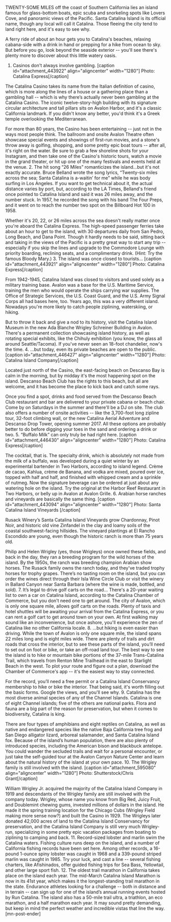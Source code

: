 TWENTY-SOME MILES off the coast of Southern California lies an island famous for glass-bottom boats, epic scuba and snorkeling spots like Lovers Cove, and panoramic views of the Pacific. Santa Catalina Island is its official name, though any local will call it Catalina. Those fleeing the city tend to land right here, and it's easy to see why.

A ferry ride of about an hour gets you to Catalina's beaches, relaxing cabana-side with a drink in hand or prepping for a hike from ocean to sky. But before you go, look beyond the seaside exterior -- you'll see there's plenty more to discover about this little watery oasis.
1. Casinos don't always involve gambling.
[caption id="attachment_443922" align="aligncenter" width="1280"] Photo: Catalina Express[/caption]

The Catalina Casino takes its name from the Italian definition of casino, which is more along the lines of a house or a gathering place than a gambling hall -- which is why there’s actually never been gambling at the Catalina Casino. The iconic twelve-story-high building with its signature circular architecture and tall pillars sits on Avalon Harbor, and it's a classic California landmark. If you didn't know any better, you'd think it's a Greek temple overlooking the Mediterranean.

For more than 80 years, the Casino has been entertaining -- just not in the ways most people think. The ballroom and onsite Avalon Theatre often showcase special events and showings of first-run movies, and a stone's throw away is golfing, shopping, and some pretty epic boat tours -- after all, it's right on the water. Be sure to grab a few shoreline shots for your Instagram, and then take one of the Casino's historic tours, watch a movie in the grand theater, or hit up one of the many festivals and events held at the venue.
2. The hit song “26 Miles” romanticizes the island...but it's not exactly accurate.
Bruce Belland wrote the song lyrics, “Twenty-six miles across the sea; Santa Catalina is a-waitin’ for me” while he was body surfing in Los Angeles. If you want to get technical about it, the actual distance varies by port, but, according to the LA Times, Belland's friend once pointed to Catalina Island and said it was 26 miles away, and the number stuck. In 1957, he recorded the song with his band The Four Preps, and it went on to reach the number two spot on the Billboard Hot 100 in 1958.

Whether it's 20, 22, or 26 miles across the sea doesn't really matter once you're aboard the Catalina Express. The high-speed passenger ferries take about an hour to get to the island, with 30 departures daily from San Pedro, Long Beach, and Dana Point. Though it hardly needs to be said, sitting back and taking in the views of the Pacific is a pretty great way to start any trip -- especially if you skip the lines and upgrade to the Commodore Lounge with priority boarding, reclining seats, and a complimentary drink. (Hint: Try the famous Bloody Mary.)
3. The island was once closed to tourists...
[caption id="attachment_443921" align="aligncenter" width="1280"] Photo: Catalina Express[/caption]

From 1942-1945, Catalina Island was closed to visitors and used solely as a military training base. Avalon was a base for the U.S. Maritime Service, training the men who would operate the ships carrying war supplies. The Office of Strategic Services, the U.S. Coast Guard, and the U.S. Army Signal Corps all had bases here, too. Years ago, this was a very different island. Nowadays you're more likely to catch people ziplining, waterskiing, or hiking.

But to throw it back and give a nod to its history, visit the Catalina Island Museum in the new Ada Blanche Wrigley Schreiner Building in Avalon. There's a permanent collection showcasing island history, as well as rotating special exhibits, like the Chihuly exhibition (you know, the glass all around Seattle/Tacoma). If you've never seen an 18-foot chandelier, now's the time.
4. ...but today, even its private beaches are open to the public.
[caption id="attachment_446427" align="aligncenter" width="1280"] Photo: Catalina Island Company[/caption]

Located just north of the Casino, the east-facing beach on Descanso Bay is calm in the morning, but by midday it's the most happening spot on the island. Descanso Beach Club has the rights to this beach, but all are welcome, and it has become the place to kick back and catch some rays.

Once you find a spot, drinks and food served from the Descanso Beach Club restaurant and bar are delivered to your private cabana or beach chair. Come by on Saturdays in the summer and there'll be a DJ on site. The club also offers a number of onsite activities -- like the 3,700-foot long zipline tour, 32-foot climbing wall, or the new Catalina Aerial Adventure and Descanso Drop Tower, opening summer 2017. All these options are probably better to do before digging your toes in the sand and ordering a drink or two.
5. “Buffalo Milk” can only truly be had right here.
[caption id="attachment_446430" align="aligncenter" width="1280"] Photo: Catalina Express[/caption]

The cocktail, that is. The specialty drink, which is absolutely not made from the milk of a buffalo, was developed during a quiet winter by an experimental bartender in Two Harbors, according to island legend. Crème de cacao, Kahlua, crème de Banana, and vodka are mixed, poured over ice, topped with half and half, and finished with whipped cream and a sprinkle of nutmeg. Now the signature beverage can be ordered at just about any watering hole on the island. Try the original at the Harbor Reef Restaurant in Two Harbors, or belly up in Avalon at Avalon Grille.
6. Arabian horse ranches and vineyards are basically the same thing.
[caption id="attachment_443094" align="aligncenter" width="1280"] Photo: Santa Catalina Island Vineyards [/caption]

Rusack Winery’s Santa Catalina Island Vineyards grow Chardonnay, Pinot Noir, and historic old vine Zinfandel in the clay and loamy soils of the coastal southwest-facing hillsides. The vineyard plantings at El Rancho Escondido are young, even though the historic ranch is more than 75 years old.

Philip and Helen Wrigley (yes, those Wrigleys) once owned these fields, and back in the day, they ran a breeding program for the wild horses of the island. By the 1950s, the ranch was breeding champion Arabian show horses. The Rusack family owns the ranch today, and they've traded trophy horses for trophy grapes. There’s no tasting room on the island, but you can order the wines direct through their Isla Wine Circle Club or visit the winery in Ballard Canyon near Santa Barbara (where the wine is made, bottled, and sold).
7. It’s legal to drive golf carts on the road...
There's a 20-year waiting list to own a car on Catalina Island, according to the Catalina Chamber of Commerce, but you don't need one to get around. The city of Avalon, which is only one square mile, allows golf carts on the roads. Plenty of taxis and hotel shuttles will be awaiting your arrival from the Catalina Express, or you can rent a golf cart to get around town on your own. At first walking may sound like an inconvenience, but once ashore, you'll experience the zen of Catalina like no other California locale.
8. ...but hiking is even easier than driving.
While the town of Avalon is only one square mile, the island spans 22 miles long and is eight miles wide. There are plenty of trails and dirt roads that cross the interior, but to see these parts of the island, you’ll need to set out on foot or bike, or take an off-road land tour. The best way to see the island is to hike or mountain bike portions of the 37-mile Trans-Catalina Trail, which travels from Renton Mine Trailhead in the east to Starlight Beach in the west. To plot your route and figure out a plan, download the Chamber of Commerce's app -- it's the easiest way to stay connected.

For the record, you’ll need a free permit or a Catalina Island Conservancy membership to hike or bike the interior. That being said, it's worth filling out the basic forms. Google the views, and you'll see why.
9. Catalina has the most diverse animal species of any of the Channel Islands.
Catalina is one of eight Channel islands; five of the others are national parks. Flora and fauna are a big part of the reason for preservation, but when it comes to biodiversity, Catalina is king.

There are four types of amphibians and eight reptiles on Catalina, as well as native and endangered species like the native Baja California tree frog and San Diego alligator lizard, arboreal salamander, and Santa Catalina Island fox. Because of the island’s human population, there are also plenty of introduced species, including the American bison and blackbuck antelope. You could wander the secluded trails and wait for a personal encounter, or just take the self-guided tour at the Avalon Canyon Nature Center and learn about the natural history of the island at your own pace.
10. The Wrigley family is still involved with the island.
[caption id="attachment_595080" align="aligncenter" width="1280"] Photo: Shutterstock/Chris Grant[/caption]

William Wrigley Jr. acquired the majority of the Catalina Island Company in 1919 and descendants of the Wrigley family are still involved with the company today. Wrigley, whose name you know from Big Red, Juicy Fruit, and Doublemint chewing gums, invested millions of dollars in the island. He made it the spring training location for the Chicago Cubs (Wrigley Field making more sense now?) and built the Casino in 1929. The Wrigleys later donated 42,000 acres of land to the Catalina Island Conservancy for preservation, and the Catalina Island Company is still very much Wrigley-run, specializing in some pretty epic vacation packages from boating to ziplining to camping and back.
11. Record-sized lobster and marlin swim the Catalina waters.
Fishing culture runs deep on the island, and a number of California fishing records have been set here. Among other records, a 16-pound 1-ounce spiny lobster was caught in 1968 and a 339-pound striped marlin was caught in 1985. Try your luck, and cast a line -- several fishing charters, like Afishinados, offer guided fishing trips for Sea Bass, Yellowtail, and other large sport fish.
12. The oldest trail marathon in California takes place on the island each year.
The mid-March Catalina Island Marathon is now in its 41st year, which makes it the longest-standing trail marathon in the state. Endurance athletes looking for a challenge -- both in distance and in terrain -- can sign up for one of the island’s annual running events hosted by Run Catalina. The island also has a 50-mile trail ultra, a triathlon, an eco marathon, and a half marathon each year. It may sound pretty demanding, but keep in mind the perfect weather and incredible vistas that line the way. [mn-post-ender]